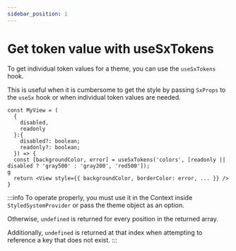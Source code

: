 ```yaml
---
sidebar_position: 1
---
```


# Get token value with useSxTokens

To get individual token values for a theme, you can use the `useSxTokens` hook.

This is useful when it is cumbersome to get the style by passing `SxProps` to the `useSx` hook or when individual token values are needed.

```tsx
const MyView = (
  {
    disabled,
    readonly
  }:{
    disabled?: boolean;
    readonly?: boolean;
  }) => {
  const [backgroundColor, error] = useSxTokens('colors', [readonly || disabled ? 'gray500' : 'gray200', 'red500']);
g
  return <View style={{ backgroundColor, borderColor: error, ... }} />
}
```

:::info
To operate properly, you must use it in the Context inside `StyledSystemProvider` or pass the theme object as an option.

Otherwise, `undefined` is returned for every position in the returned array.

Additionally, `undefined` is returned at that index when attempting to reference a key that does not exist.
:::